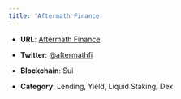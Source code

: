 ```yaml
---
title: 'Aftermath Finance'
---
```


* **URL**: [Aftermath Finance](https://aftermath.finance/)

* **Twitter**: [@aftermathfi](https://twitter.com/aftermathfi)

* **Blockchain**: Sui

* **Category**: Lending, Yield, Liquid Staking, Dex 